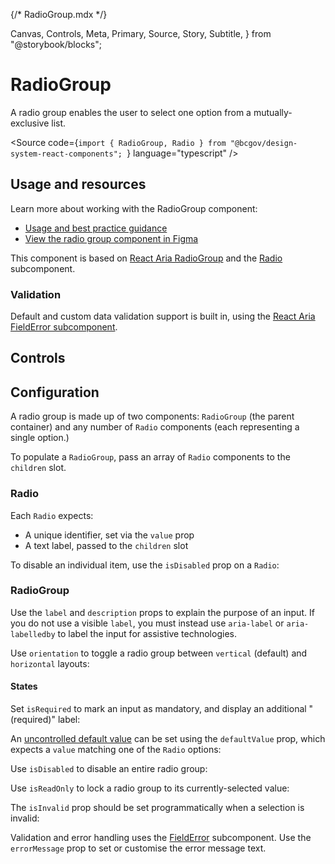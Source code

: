 {/* RadioGroup.mdx */}

  Canvas,
  Controls,
  Meta,
  Primary,
  Source,
  Story,
  Subtitle,
} from "@storybook/blocks";


<Meta of={RadioGroupStories} />

# RadioGroup

<Subtitle>
  A radio group enables the user to select one option from a mutually-exclusive
  list.
</Subtitle>

<Source
  code={`import { RadioGroup, Radio } from "@bcgov/design-system-react-components"; `}
  language="typescript"
/>

## Usage and resources

Learn more about working with the RadioGroup component:

- [Usage and best practice guidance]()
- [View the radio group component in Figma](https://www2.gov.bc.ca/gov/content?id=8E36BE1D10E04A17B0CD4D913FA7AC43#designers)

This component is based on [React Aria RadioGroup](https://react-spectrum.adobe.com/react-aria/RadioGroup.html) and the [Radio](https://react-spectrum.adobe.com/react-aria/RadioGroup.html#radio) subcomponent.

### Validation

Default and custom data validation support is built in, using the [React Aria FieldError subcomponent](https://react-spectrum.adobe.com/react-aria/forms.html#validation).

## Controls

<Primary of={RadioGroupStories} />
<Controls of={RadioGroupStories.RadioGroupTemplate} />

## Configuration

A radio group is made up of two components: `RadioGroup` (the parent container) and any number of `Radio` components (each representing a single option.)

To populate a `RadioGroup`, pass an array of `Radio` components to the `children` slot.

### Radio

Each `Radio` expects:

- A unique identifier, set via the `value` prop
- A text label, passed to the `children` slot

<Canvas of={RadioGroupStories.RadioGroupTemplate} />

To disable an individual item, use the `isDisabled` prop on a `Radio`:

<Canvas of={RadioGroupStories.RadioGroupWithDisabledOption} />

### RadioGroup

Use the `label` and `description` props to explain the purpose of an input. If you do not use a visible `label`, you must instead use `aria-label` or `aria-labelledby` to label the input for assistive technologies.

Use `orientation` to toggle a radio group between `vertical` (default) and `horizontal` layouts:

<Canvas of={RadioGroupStories.HorizontalRadioGroup} />

#### States

Set `isRequired` to mark an input as mandatory, and display an additional "(required)" label:

<Canvas of={RadioGroupStories.RequiredRadioGroup} />

An [uncontrolled default value](https://react-spectrum.adobe.com/react-aria/RadioGroup.html#default-value) can be set using the `defaultValue` prop, which expects a `value` matching one of the `Radio` options:

<Canvas of={RadioGroupStories.RadioGroupWithDefaultValue} />

Use `isDisabled` to disable an entire radio group:

<Canvas of={RadioGroupStories.DisabledRadioGroup} />

Use `isReadOnly` to lock a radio group to its currently-selected value:

<Canvas of={RadioGroupStories.ReadOnlyRadioGroup} />

The `isInvalid` prop should be set programmatically when a selection is invalid:

<Canvas of={RadioGroupStories.RadioGroupWithErrors} />

Validation and error handling uses the [FieldError](https://react-spectrum.adobe.com/react-aria/RadioGroup.html#validation) subcomponent. Use the `errorMessage` prop to set or customise the error message text.
